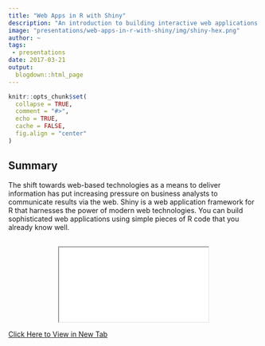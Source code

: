 ```yaml
---
title: "Web Apps in R with Shiny"
description: "An introduction to building interactive web applications in R using the Shiny framework"
image: "presentations/web-apps-in-r-with-shiny/img/shiny-hex.png"
author: ~
tags:
 - presentations
date: 2017-03-21
output:
  blogdown::html_page
---
```


```r
knitr::opts_chunk$set(
  collapse = TRUE,
  comment = "#>",
  echo = TRUE,
  cache = FALSE,
  fig.align = "center"
)
```

## Summary

The shift towards web-based technologies as a means to deliver information has 
put increasing pressure on business analysts to communicate results via the web. 
Shiny is a web application framework for R that harnesses the power of modern web 
technologies. You can build sophisticated web applications using simple pieces of 
R code that you already know well.

<div style="text-align:center;margin-top:30px;">
  <iframe class="presentation-iframe" src="/presentations/web-apps-in-r-with-shiny/presentation/index.html" seamless></iframe>
</div>
<a target="_blank" href="/presentations/web-apps-in-r-with-shiny/presentation/index.html">
  Click Here to View in New Tab
</a>
